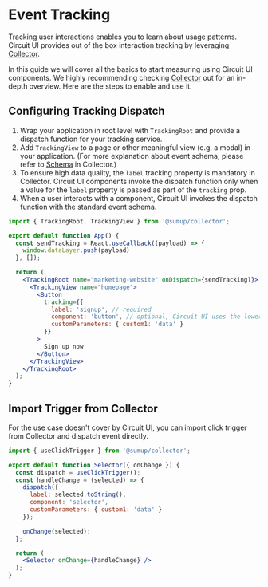 
<Meta title="Advanced/Event Tracking" />

# Event Tracking

<Intro>
Tracking user interactions enables you to learn about usage patterns.
Circuit UI provides out of the box interaction tracking by leveraging <a href="https://github.com/sumup-oss/collector">Collector</a>. 

In this guide we will cover all the basics to start measuring using Circuit UI components. We highly recommending checking <a href="https://github.com/sumup-oss/collector">Collector</a> out for an in-depth overview. Here are the steps to enable and use it.
</Intro>

## Configuring Tracking Dispatch

1. Wrap your application in root level with `TrackingRoot` and provide a dispatch function for your tracking service.
2. Add `TrackingView` to a page or other meaningful view (e.g. a modal) in your application. (For more explanation about event schema, please refer to [Schema](https://github.com/sumup-oss/collector#schema) in Collector.)
3. To ensure high data quality, the `label` tracking property is mandatory in Collector. Circuit UI components invoke the dispatch function only when a value for the `label` property is passed as part of the `tracking` prop.
4. When a user interacts with a component, Circuit UI invokes the dispatch function with the standard event schema.

```jsx
import { TrackingRoot, TrackingView } from '@sumup/collector';

export default function App() {
  const sendTracking = React.useCallback((payload) => {
    window.dataLayer.push(payload)
  }, []);

  return (
    <TrackingRoot name="marketing-website" onDispatch={sendTracking)}>
      <TrackingView name="homepage">
        <Button
          tracking={{
            label: 'signup', // required
            component: 'button', // optional, Circuit UI uses the lowercase component name by default
            customParameters: { custom1: 'data' }
          }}
        >
          Sign up now
        </Button>
      </TrackingView>
    </TrackingRoot>
  );
}
```

## Import Trigger from Collector

For the use case doesn't cover by Circuit UI, you can import click trigger from Collector and dispatch event directly.

```jsx
import { useClickTrigger } from '@sumup/collector';

export default function Selector({ onChange }) {
  const dispatch = useClickTrigger();
  const handleChange = (selected) => {
    dispatch({ 
      label: selected.toString(),
      component: 'selector', 
      customParameters: { custom1: 'data' } 
    });

    onChange(selected);
  };

  return (
    <Selector onChange={handleChange} />
  );
}
```